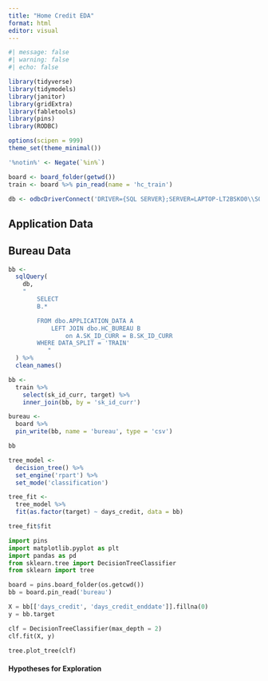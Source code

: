 ```yaml
---
title: "Home Credit EDA"
format: html
editor: visual
---
```


```r
#| message: false
#| warning: false
#| echo: false

library(tidyverse)
library(tidymodels)
library(janitor)
library(gridExtra)
library(fabletools)
library(pins)
library(RODBC)

options(scipen = 999)
theme_set(theme_minimal())

'%notin%' <- Negate(`%in%`)

board <- board_folder(getwd())
train <- board %>% pin_read(name = 'hc_train')

db <- odbcDriverConnect('DRIVER={SQL SERVER};SERVER=LAPTOP-LT2BSKO0\\SQLEXPRESS;DATABASE=HOME_CREDIT')

```

## Application Data

## Bureau Data

```r
bb <-
  sqlQuery(
    db,
    "
        SELECT
        B.*

        FROM dbo.APPLICATION_DATA A
        	LEFT JOIN dbo.HC_BUREAU B
        		on A.SK_ID_CURR = B.SK_ID_CURR
        WHERE DATA_SPLIT = 'TRAIN'
           "
  ) %>%
  clean_names()

bb <-
  train %>% 
    select(sk_id_curr, target) %>% 
    inner_join(bb, by = 'sk_id_curr')

bureau <-
  board %>% 
  pin_write(bb, name = 'bureau', type = 'csv')

```

```r
bb
```

```r
tree_model <-
  decision_tree() %>% 
  set_engine('rpart') %>% 
  set_mode('classification')

tree_fit <-
  tree_model %>% 
  fit(as.factor(target) ~ days_credit, data = bb)

tree_fit$fit
```

```python
import pins
import matplotlib.pyplot as plt
import pandas as pd
from sklearn.tree import DecisionTreeClassifier
from sklearn import tree

board = pins.board_folder(os.getcwd())
bb = board.pin_read('bureau')

X = bb[['days_credit', 'days_credit_enddate']].fillna(0)
y = bb.target

clf = DecisionTreeClassifier(max_depth = 2)
clf.fit(X, y)

tree.plot_tree(clf)

```

#### Hypotheses for Exploration
